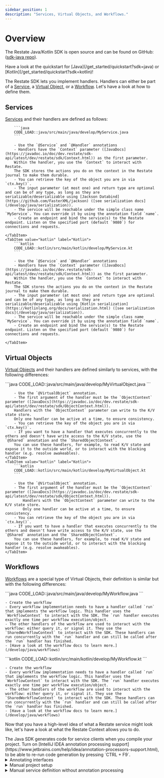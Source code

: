 ```yaml
---
sidebar_position: 1
description: "Services, Virtual Objects, and Workflows."
---
```



# Overview

The Restate Java/Kotlin SDK is open source and can be found on GitHub: ([sdk-java repo](https://github.com/restatedev/sdk-java)).

<Admonition type="tip" icon="🚀" title="Set up your project in seconds">
Have a look at the quickstart for [Java](/get_started/quickstart?sdk=java) or [Kotlin](/get_started/quickstart?sdk=kotlin)!
</Admonition>

The Restate SDK lets you implement handlers.
Handlers can either be part of a [Service](/concepts/services#services-1), a [Virtual Object](/concepts/services#virtual-objects), or a [Workflow](/develop/java/overview#workflows). Let's have a look at how to define them.

## Services
[Services](/concepts/services#services-1) and their handlers are defined as follows:

<Tabs groupId="sdk" queryString>
    <TabItem value="java" label="Java">

        ```java
        CODE_LOAD::java/src/main/java/develop/MyService.java
        ```

        - Use the `@Service` and `@Handler` annotations
        - Handlers have the `Context` parameter ([JavaDocs](https://javadoc.io/doc/dev.restate/sdk-api/latest/dev/restate/sdk/Context.html)) as the first parameter.
        Within the handler, you use the `Context` to interact with Restate.
        The SDK stores the actions you do on the context in the Restate journal to make them durable.
        - You can retrieve the key of the object you are in via `ctx.key()`.
        - The input parameter (at most one) and return type are optional and can be of any type, as long as they are serializable/deserializable using [Jackson Databind](https://github.com/FasterXML/jackson) ([see serialization docs](/develop/java/serialization)).
        - The service will be reachable under the simple class name `MyService`. You can override it by using the annotation field `name`.
        - Create an endpoint and bind the service(s) to the Restate endpoint. Listen on the specified port (default `9080`) for connections and requests.

    </TabItem>
    <TabItem value="kotlin" label="Kotlin">
        ```kotlin
        CODE_LOAD::kotlin/src/main/kotlin/develop/MyService.kt
        ```

        - Use the `@Service` and `@Handler` annotations
        - Handlers have the `Context` parameter ([JavaDocs](https://javadoc.io/doc/dev.restate/sdk-api/latest/dev/restate/sdk/Context.html)) as the first parameter.
        Within the handler, you use the `Context` to interact with Restate.
        The SDK stores the actions you do on the context in the Restate journal to make them durable.
        - The input parameter (at most one) and return type are optional and can be of any type, as long as they are serializable/deserializable using [Kotlin serialization](https://kotlinlang.org/docs/serialization.html) ([see serialization docs](/develop/java/serialization)).
        - The service will be reachable under the simple class name `MyService`. You can override it by using the annotation field `name`.
        - Create an endpoint and bind the service(s) to the Restate endpoint. Listen on the specified port (default `9080`) for connections and requests.

    </TabItem>
</Tabs>


## Virtual Objects
[Virtual Objects](/concepts/services#virtual-objects) and their handlers are defined similarly to services, with the following differences:

<Tabs groupId="sdk" queryString>
    <TabItem value="java" label="Java">
        ```java
        CODE_LOAD::java/src/main/java/develop/MyVirtualObject.java
        ```

        - Use the `@VirtualObject` annotation.
        - The first argument of the handler must be the `ObjectContext` parameter ([JavaDocs](https://javadoc.io/doc/dev.restate/sdk-api/latest/dev/restate/sdk/ObjectContext.html)).
        Handlers with the `ObjectContext` parameter can write to the K/V state store.
        Only one handler can be active at a time, to ensure consistency.
        - You can retrieve the key of the object you are in via `ctx.key()`.
        - If you want to have a handler that executes concurrently to the others and doesn't have write access to the K/V state, use the `@Shared` annotation and the `SharedObjectContext`.
        You can use these handlers, for example, to read K/V state and expose it to the outside world, or to interact with the blocking handler (e.g. resolve awakeables).
    </TabItem>
    <TabItem value="kotlin" label="Kotlin">
        ```kotlin
        CODE_LOAD::kotlin/src/main/kotlin/develop/MyVirtualObject.kt
        ```

        - Use the `@VirtualObject` annotation.
        - The first argument of the handler must be the `ObjectContext` parameter ([JavaDocs](https://javadoc.io/doc/dev.restate/sdk-api/latest/dev/restate/sdk/ObjectContext.html)).
            Handlers with the `ObjectContext` parameter can write to the K/V state store.
            Only one handler can be active at a time, to ensure consistency.
        - You can retrieve the key of the object you are in via `ctx.key()`.
        - If you want to have a handler that executes concurrently to the others and doesn't have write access to the K/V state, use the `@Shared` annotation and the `SharedObjectContext`.
        You can use these handlers, for example, to read K/V state and expose it to the outside world, or to interact with the blocking handler (e.g. resolve awakeables).
    </TabItem>
</Tabs>

## Workflows

[Workflows](/concepts/services#workflows) are a special type of Virtual Objects, their definition is similar but with the following differences:

<Tabs>
<TabItem value="java" label="Java">
    ```java
    CODE_LOAD::java/src/main/java/develop/MyWorkflow.java
    ```

    - Create the workflow
    - Every workflow implementation needs to have a handler called `run` that implements the workflow logic. This handler uses the `WorkflowContext` to interact with the SDK. The `run` handler executes exactly one time per workflow execution/object.
    - The other handlers of the workflow are used to interact with the workflow: either query it, or signal it. They use the `SharedWorkflowContext` to interact with the SDK. These handlers can run concurrently with the `run` handler and can still be called after the `run` handler has finished.
    - [Have a look at the workflow docs to learn more.](/develop/java/workflows)
</TabItem>
<TabItem value="kotlin" label="Kotlin">
    ```kotlin
    CODE_LOAD::kotlin/src/main/kotlin/develop/MyWorkflow.kt
    ```

    - Create the workflow
    - Every workflow implementation needs to have a handler called `run` that implements the workflow logic. This handler uses the `WorkflowContext` to interact with the SDK. The `run` handler executes exactly one time per workflow execution/object.
    - The other handlers of the workflow are used to interact with the workflow: either query it, or signal it. They use the `SharedWorkflowContext` to interact with the SDK. These handlers can run concurrently with the `run` handler and can still be called after the `run` handler has finished.
    - [Have a look at the workflow docs to learn more.](/develop/java/workflows)
</TabItem>
</Tabs>

Now that you have a high-level idea of what a Restate service might look like, let's have a look at what the Restate Context allows you to do.

<Admonition type="tip" icon="💡">
    The Java SDK generates code for service clients when you compile your project.
    Turn on [IntelliJ IDEA annotation processing support](https://www.jetbrains.com/help/idea/annotation-processors-support.html), to be able to re-run code generation by pressing `CTRL + F9`.
</Admonition>




<details className="grey-details">
    <summary>Annotating interfaces</summary>

    Annotations can also be placed on interfaces. This is useful, for example, if you want to split your service in two packages, one containing the interface and the generated clients, and one containing the implementation.
</details>

<details className="grey-details">
    <summary>Manual project setup</summary>

    You can use the build tool of your choice with the Java/Kotlin SDK. The following instructions use Gradle (Kotlin script).

    <Tabs groupId="sdk" queryString>
        <TabItem value="java" label="Java">

            To set up your Java project, run:

            ```shell
            gradle init --type java-application
            ```

            Add the following dependencies:

            ```kotlin
            annotationProcessor("dev.restate:sdk-api-gen:VAR::JAVA_SDK_VERSION")
            implementation("dev.restate:sdk-api:VAR::JAVA_SDK_VERSION")
            ```

            When serializing composite types/POJOs with [Jackson Databind](https://github.com/FasterXML/jackson) (default), add the following dependency:

            ```kotlin
            implementation("dev.restate:sdk-serde-jackson:VAR::JAVA_SDK_VERSION")
            ```

        </TabItem>
        <TabItem value="kotlin" label="Kotlin">

            To set up your Kotlin project, run:

            ```shell
            gradle init --type kotlin-application
            ```

            Add the [Kotlin symbol processing](https://kotlinlang.org/docs/ksp-quickstart.html#use-your-own-processor-in-a-project) and the [Kotlin serialization](https://kotlinlang.org/docs/serialization.html) plugin:

            ```kotlin
            plugins {
                kotlin("plugin.serialization") version "1.9.22"
                id("com.google.devtools.ksp") version "1.9.22-1.0.18"
            }
            ```

            Add the runtime dependency `sdk-api-kotlin` and the `ksp` dependency `sdk-api-kotlin-gen`:

            ```kotlin
            ksp("dev.restate:sdk-api-kotlin-gen:VAR::JAVA_SDK_VERSION")
            implementation("dev.restate:sdk-api-kotlin:VAR::JAVA_SDK_VERSION")
            ```

        </TabItem>
    </Tabs>

    Depending on the deployment target, add one of the following dependencies:

    - To run as HTTP endpoint: `dev.restate:sdk-http-vertx:VAR::JAVA_SDK_VERSION`
    - To run on AWS Lambda: `dev.restate:sdk-lambda:VAR::JAVA_SDK_VERSION`
</details>

<details className="grey-details">
    <summary>Manual service definition without annotation processing</summary>
    In case you don't want to use annotation processing, you can manually define your service by using the class `dev.restate.sdk.common.syscalls.ServiceDefinition`. Check the respective JavaDocs/KTDocs for more details.
</details>